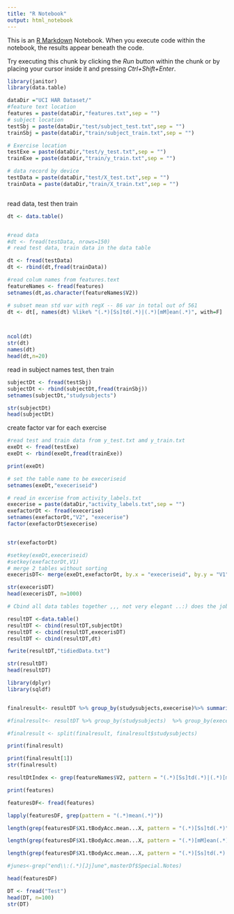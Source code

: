```yaml
---
title: "R Notebook"
output: html_notebook
---
```


This is an [R Markdown](http://rmarkdown.rstudio.com) Notebook. When you execute code within the notebook, the results appear beneath the code. 

Try executing this chunk by clicking the *Run* button within the chunk or by placing your cursor inside it and pressing *Ctrl+Shift+Enter*. 

```r
library(janitor)
library(data.table)

dataDir ="UCI HAR Dataset/"
#feature text location
features = paste(dataDir,"features.txt",sep = "")
# subject location
testSbj = paste(dataDir,"test/subject_test.txt",sep = "")
trainSbj = paste(dataDir,"train/subject_train.txt",sep = "")

# Exercise location
testExe = paste(dataDir,"test/y_test.txt",sep = "")
trainExe = paste(dataDir,"train/y_train.txt",sep = "")

# data record by device
testData = paste(dataDir,"test/X_test.txt",sep = "")
trainData = paste(dataDir,"train/X_train.txt",sep = "")



```

read data, test then train
```r
dt <- data.table()


#read data 
#dt <- fread(testData, nrows=150)
# read test data, train data in the data table

dt <- fread(testData)
dt <- rbind(dt,fread(trainData))

#read colum names from features.text
featureNames <- fread(features)
setnames(dt,as.character(featureNames$V2))

# subset mean std var with regX -- 86 var in total out of 561
dt <- dt[, names(dt) %like% "(.*)[Ss]td(.*)|(.*)[mM]ean(.*)", with=F]



ncol(dt)
str(dt)
names(dt)
head(dt,n=20)


```

read in subject names test, then train
```r

subjectDt <- fread(testSbj)
subjectDt <- rbind(subjectDt,fread(trainSbj))
setnames(subjectDt,"studysubjects")

str(subjectDt)
head(subjectDt)
```


create factor var for each exercise 

```r

#read test and train data from y_test.txt amd y_train.txt
exeDt <- fread(testExe)
exeDt <- rbind(exeDt,fread(trainExe))

print(exeDt)

# set the table name to be execeriseid
setnames(exeDt,"execeriseid")

# read in excerise from activity_labels.txt
execerise = paste(dataDir,"activity_labels.txt",sep = "")
exefactorDt <- fread(execerise)
setnames(exefactorDt,"V2", "execerise")
factor(exefactorDt$execerise)


str(exefactorDt)

#setkey(exeDt,execeriseid)
#setkey(exefactorDt,V1)
# merge 2 tables without sorting
execerisDT<- merge(exeDt,exefactorDt, by.x = "execeriseid", by.y = "V1",all.x = T, sort = F)

str(execerisDT)
head(execerisDT, n=1000)
```

```r

# Cbind all data tables together ,,, not very elegant ..:) does the job

resultDT <-data.table()
resultDT <- cbind(resultDT,subjectDt)
resultDT <- cbind(resultDT,execerisDT)
resultDT <- cbind(resultDT,dt)

fwrite(resultDT,"tidiedData.txt")

str(resultDT)
head(resultDT)

library(dplyr)
library(sqldf)


finalresult<- resultDT %>% group_by(studysubjects,execerise)%>% summarise(across(names(dt),mean,na.rm = TRUE))

#finalresult<- resultDT %>% group_by(studysubjects)  %>% group_by(execeriseid) %>% summarise(across(names(dt),mean,na.rm = TRUE))

#finalresult <- split(finalresult, finalresult$studysubjects)

print(finalresult)

print(finalresult[1])
str(finalresult)

```






```r
resultDtIndex <- grep(featureNames$V2, pattern = "(.*)[Ss]td(.*)|(.*)[mM]ean(.*)")

```




```r

print(features)

featuresDF<- fread(features)

lapply(featuresDF, grep(pattern = "(.*)mean(.*)"))

length(grep(featuresDF$X1.tBodyAcc.mean...X, pattern = "(.*)[Ss]td(.*)"))

length(grep(featuresDF$X1.tBodyAcc.mean...X, pattern = "(.*)[mM]ean(.*)"))

length(grep(featuresDF$X1.tBodyAcc.mean...X, pattern = "(.*)[Ss]td(.*)|(.*)[mM]ean(.*)"))

#junes<-grep("end\\:(.*)[Jj]une",masterDf$Special.Notes)

head(featuresDF)
```


```r
DT <- fread("Test")
head(DT, n=100)
str(DT)

```

